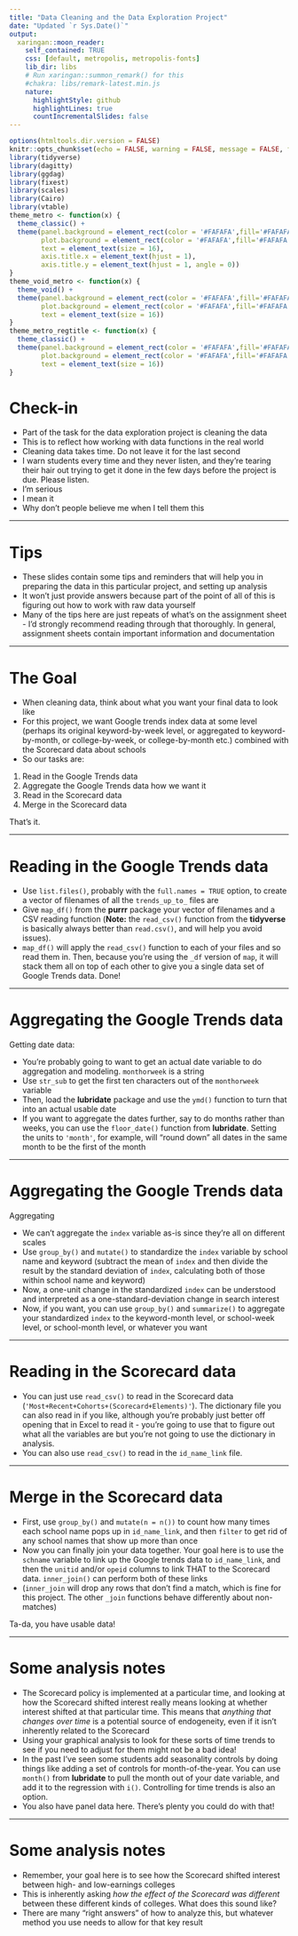 ```yaml
---
title: "Data Cleaning and the Data Exploration Project"
date: "Updated `r Sys.Date()`"
output:
  xaringan::moon_reader:
    self_contained: TRUE
    css: [default, metropolis, metropolis-fonts]
    lib_dir: libs
    # Run xaringan::summon_remark() for this
    #chakra: libs/remark-latest.min.js
    nature:
      highlightStyle: github
      highlightLines: true
      countIncrementalSlides: false
---
```



```r
options(htmltools.dir.version = FALSE) 
knitr::opts_chunk$set(echo = FALSE, warning = FALSE, message = FALSE, fig.width = 8, fig.height = 6)
library(tidyverse)
library(dagitty)
library(ggdag)
library(fixest)
library(scales)
library(Cairo)
library(vtable)
theme_metro <- function(x) {
  theme_classic() + 
  theme(panel.background = element_rect(color = '#FAFAFA',fill='#FAFAFA'),
        plot.background = element_rect(color = '#FAFAFA',fill='#FAFAFA'),
        text = element_text(size = 16),
        axis.title.x = element_text(hjust = 1),
        axis.title.y = element_text(hjust = 1, angle = 0))
}
theme_void_metro <- function(x) {
  theme_void() + 
  theme(panel.background = element_rect(color = '#FAFAFA',fill='#FAFAFA'),
        plot.background = element_rect(color = '#FAFAFA',fill='#FAFAFA'),
        text = element_text(size = 16))
}
theme_metro_regtitle <- function(x) {
  theme_classic() + 
  theme(panel.background = element_rect(color = '#FAFAFA',fill='#FAFAFA'),
        plot.background = element_rect(color = '#FAFAFA',fill='#FAFAFA'),
        text = element_text(size = 16))
}
```

# Check-in

- Part of the task for the data exploration project is cleaning the data
- This is to reflect how working with data functions in the real world
- Cleaning data takes time. Do not leave it for the last second
- I warn students every time and they never listen, and they're tearing their hair out trying to get it done in the few days before the project is due. Please listen. 
- I'm serious
- I mean it
- Why don't people believe me when I tell them this

---

# Tips

- These slides contain some tips and reminders that will help you in preparing the data in this particular project, and setting up analysis
- It won't just provide answers because part of the point of all of this is figuring out how to work with raw data yourself
- Many of the tips here are just repeats of what's on the assignment sheet - I'd strongly recommend reading through that thoroughly. In general, assignment sheets contain important information and documentation

---

# The Goal

- When cleaning data, think about what you want your final data to look like
- For this project, we want Google trends index data at some level (perhaps its original keyword-by-week level, or aggregated to keyword-by-month, or college-by-week, or college-by-month etc.) combined with the Scorecard data about schools
- So our tasks are:

1. Read in the Google Trends data
1. Aggregate the Google Trends data how we want it
1. Read in the Scorecard data
1. Merge in the Scorecard data

That's it.

---

# Reading in the Google Trends data

- Use `list.files()`, probably with the `full.names = TRUE` option, to create a vector of filenames of all the `trends_up_to_` files are
- Give `map_df()` from the **purrr** package your vector of filenames and a CSV reading function (**Note:** the `read_csv()` function from the **tidyverse** is basically always better than `read.csv()`, and will help you avoid issues).
- `map_df()` will apply the `read_csv()` function to each of your files and so read them in. Then, because you're using the `_df` version of `map`, it will stack them all on top of each other to give you a single data set of Google Trends data. Done!

---

# Aggregating the Google Trends data
Getting date data:

- You're probably going to want to get an actual date variable to do aggregation and modeling. `monthorweek` is a string
- Use `str_sub` to get the first ten characters out of the `monthorweek` variable
- Then, load the **lubridate** package and use the `ymd()` function to turn that into an actual usable date
- If you want to aggregate the dates further, say to do months rather than weeks, you can use the `floor_date()` function from **lubridate**. Setting the units to `'month'`, for example, will "round down" all dates in the same month to be the first of the month


---

# Aggregating the Google Trends data 

Aggregating

- We can't aggregate the `index` variable as-is since they're all on different scales
- Use `group_by()` and `mutate()` to standardize the `index` variable by school name and keyword (subtract the mean of `index` and then divide the result by the standard deviation of `index`, calculating both of those within school name and keyword)
- Now, a one-unit change in the standardized `index` can be understood and interpreted as a one-standard-deviation change in search interest
- Now, if you want, you can use `group_by()` and `summarize()` to aggregate your standardized `index` to the keyword-month level, or school-week level, or school-month level, or whatever you want

---

# Reading in the Scorecard data

- You can just use `read_csv()` to read in the Scorecard data (`'Most+Recent+Cohorts+(Scorecard+Elements)'`). The dictionary file you can also read in if you like, although you're probably just better off opening that in Excel to read it - you're going to use that to figure out what all the variables are but you're not going to use the dictionary in analysis.
- You can also use `read_csv()` to read in the `id_name_link` file.

---

# Merge in the Scorecard data

- First, use `group_by()` and `mutate(n = n())` to count how many times each school name pops up in `id_name_link`, and then `filter` to get rid of any school names that show up more than once
- Now you can finally join your data together. Your goal here is to use the `schname` variable to link up the Google trends data to `id_name_link`, and then the `unitid` and/or `opeid` columns to link THAT to the Scorecard data. `inner_join()` can perform both of these links
- (`inner_join` will drop any rows that don't find a match, which is fine for this project. The other `_join` functions behave differently about non-matches)

Ta-da, you have usable data!

---

# Some analysis notes

- The Scorecard policy is implemented at a particular time, and looking at how the Scorecard shifted interest really means looking at whether interest shifted at that particular time. This means that *anything that changes over time* is a potential source of endogeneity, even if it isn't inherently related to the Scorecard
- Using your graphical analysis to look for these sorts of time trends to see if you need to adjust for them might not be a bad idea!
- In the past I've seen some students add seasonality controls by doing things like adding a set of controls for month-of-the-year. You can use `month()` from **lubridate** to pull the month out of your date variable, and add it to the regression with `i()`. Controlling for time trends is also an option.
- You also have panel data here. There's plenty you could do with that!

---

# Some analysis notes

- Remember, your goal here is to see how the Scorecard shifted interest between high- and low-earnings colleges
- This is inherently asking *how the effect of the Scorecard was different* between these different kinds of colleges. What does this sound like?
- There are many "right answers" of how to analyze this, but whatever method you use needs to allow for that key result